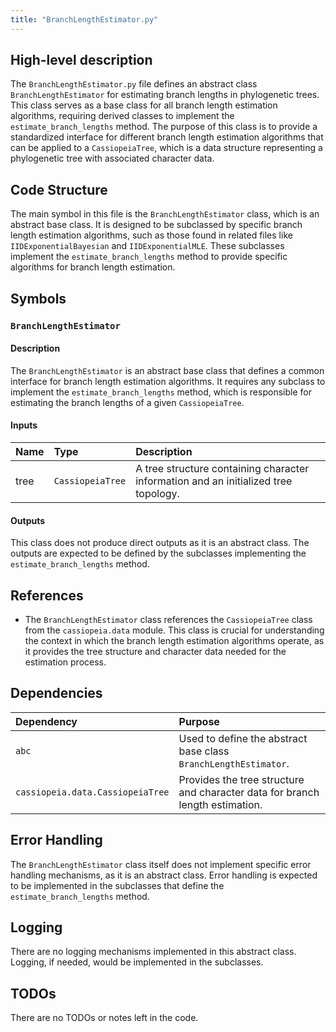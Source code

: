 ```yaml
---
title: "BranchLengthEstimator.py"
---
```


## High-level description

The `BranchLengthEstimator.py` file defines an abstract class `BranchLengthEstimator` for estimating branch lengths in phylogenetic trees. This class serves as a base class for all branch length estimation algorithms, requiring derived classes to implement the `estimate_branch_lengths` method. The purpose of this class is to provide a standardized interface for different branch length estimation algorithms that can be applied to a `CassiopeiaTree`, which is a data structure representing a phylogenetic tree with associated character data.

## Code Structure

The main symbol in this file is the `BranchLengthEstimator` class, which is an abstract base class. It is designed to be subclassed by specific branch length estimation algorithms, such as those found in related files like `IIDExponentialBayesian` and `IIDExponentialMLE`. These subclasses implement the `estimate_branch_lengths` method to provide specific algorithms for branch length estimation.

## Symbols

### `BranchLengthEstimator`
#### Description
The `BranchLengthEstimator` is an abstract base class that defines a common interface for branch length estimation algorithms. It requires any subclass to implement the `estimate_branch_lengths` method, which is responsible for estimating the branch lengths of a given `CassiopeiaTree`.

#### Inputs
| Name | Type | Description |
|:-----|:-----|:------------|
| tree | `CassiopeiaTree` | A tree structure containing character information and an initialized tree topology. |

#### Outputs
This class does not produce direct outputs as it is an abstract class. The outputs are expected to be defined by the subclasses implementing the `estimate_branch_lengths` method.

## References

- The `BranchLengthEstimator` class references the `CassiopeiaTree` class from the `cassiopeia.data` module. This class is crucial for understanding the context in which the branch length estimation algorithms operate, as it provides the tree structure and character data needed for the estimation process.

## Dependencies

| Dependency | Purpose |
|:-----------|:--------|
| `abc` | Used to define the abstract base class `BranchLengthEstimator`. |
| `cassiopeia.data.CassiopeiaTree` | Provides the tree structure and character data for branch length estimation. |

## Error Handling

The `BranchLengthEstimator` class itself does not implement specific error handling mechanisms, as it is an abstract class. Error handling is expected to be implemented in the subclasses that define the `estimate_branch_lengths` method.

## Logging

There are no logging mechanisms implemented in this abstract class. Logging, if needed, would be implemented in the subclasses.

## TODOs

There are no TODOs or notes left in the code.